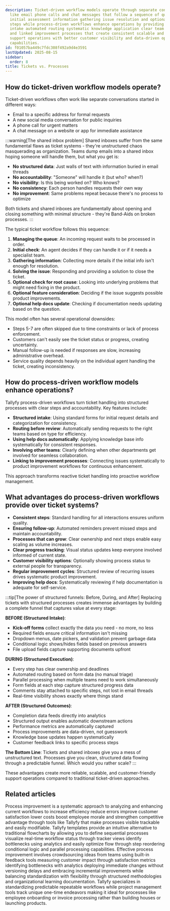```yaml
---
description: Ticket-driven workflow models operate through separate conversation channels
  like email phone calls and chat messages that follow a sequence of queue management
  initial assessment information gathering issue resolution and optional improvement
  steps while process-driven workflows enhance operations by providing structured
  intake automated routing systematic knowledge application clear team collaboration
  and linked improvement processes that create consistent scalable and transparent
  support operations with better customer visibility and data-driven optimization
  capabilities.
id: f01057ba449c7fdc308f492a9d4e3591
lastUpdated: 2025-08-15
sidebar:
  order: 8
title: Tickets vs. Processes
---
```


## How do ticket-driven workflow models operate?

Ticket-driven workflows often work like separate conversations started in different ways:

* Email to a specific address for formal requests
* A new social media conversation for public inquiries
* A phone call for urgent matters
* A chat message on a website or app for immediate assistance

:::warning[The shared inbox problem]
Shared inboxes suffer from the same fundamental flaws as ticket systems - they're unstructured chaos masquerading as organization. Teams dump emails into a shared inbox hoping someone will handle them, but what you get is:
- **No structured data**: Just walls of text with information buried in email threads
- **No accountability**: "Someone" will handle it (but who? when?)
- **No visibility**: Is this being worked on? Who knows?
- **No consistency**: Each person handles requests their own way
- **No improvement**: Same problems repeat because there's no process to optimize

Both tickets and shared inboxes are fundamentally about opening and closing something with minimal structure - they're Band-Aids on broken processes.
:::

The typical ticket workflow follows this sequence:

1. **Managing the queue**: An incoming request waits to be processed in order.
2. **Initial check**: An agent decides if they can handle it or if it needs a specialist team.
3. **Gathering information**: Collecting more details if the initial info isn't enough for resolution.
4. **Solving the issue**: Responding and providing a solution to close the ticket.
5. **Optional check for root cause**: Looking into underlying problems that might need fixing in the product.
6. **Optional feature consideration**: Deciding if the issue suggests possible product improvements.
7. **Optional help docs update**: Checking if documentation needs updating based on the question.

This model often has several operational downsides:

* Steps 5-7 are often skipped due to time constraints or lack of process enforcement.
* Customers can't easily see the ticket status or progress, creating uncertainty.
* Manual follow-up is needed if responses are slow, increasing administrative overhead.
* Service quality depends heavily on the individual agent handling the ticket, creating inconsistency.

## How do process-driven workflow models enhance operations?

Tallyfy process-driven workflows turn ticket handling into structured processes with clear steps and accountability. Key features include:

* **Structured intake**: Using standard forms for initial request details and categorization for consistency.
* **Routing before review**: Automatically sending requests to the right teams based on type for efficiency.
* **Using help docs automatically**: Applying knowledge base info systematically for consistent responses.
* **Involving other teams**: Clearly defining when other departments get involved for seamless collaboration.
* **Linking to improvement processes**: Connecting issues systematically to product improvement workflows for continuous enhancement.

This approach transforms reactive ticket handling into proactive workflow management.

## What advantages do process-driven workflows provide over ticket systems?

* **Consistent steps**: Standard handling for all interactions ensures uniform quality.
* **Ensuring follow-up**: Automated reminders prevent missed steps and maintain accountability.
* **Processes that can grow**: Clear ownership and next steps enable easy scaling as volume increases.
* **Clear progress tracking**: Visual status updates keep everyone involved informed of current state.
* **Customer visibility options**: Optionally showing process status to external people for transparency.
* **Regular improvement cycles**: Structured review of recurring issues drives systematic product improvement.
* **Improving help docs**: Systematically reviewing if help documentation is adequate for self-service.

:::tip[The power of structured funnels: Before, During, and After]
Replacing tickets with structured processes creates immense advantages by building a complete funnel that captures value at every stage:

**BEFORE (Structured Intake)**:
- **Kick-off forms** collect exactly the data you need - no more, no less
- Required fields ensure critical information isn't missing
- Dropdown menus, date pickers, and validation prevent garbage data
- Conditional logic shows/hides fields based on previous answers
- File upload fields capture supporting documents upfront

**DURING (Structured Execution)**:
- Every step has clear ownership and deadlines
- Automated routing based on form data (no manual triage)
- Parallel processing when multiple teams need to work simultaneously
- Form fields at each step capture structured progress data
- Comments stay attached to specific steps, not lost in email threads
- Real-time visibility shows exactly where things stand

**AFTER (Structured Outcomes)**:
- Completion data feeds directly into analytics
- Structured output enables automatic downstream actions
- Performance metrics are automatically captured
- Process improvements are data-driven, not guesswork
- Knowledge base updates happen systematically
- Customer feedback links to specific process steps

**The Bottom Line**: Tickets and shared inboxes give you a mess of unstructured text. Processes give you clean, structured data flowing through a predictable funnel. Which would you rather scale?
:::

These advantages create more reliable, scalable, and customer-friendly support operations compared to traditional ticket-driven approaches.


## Related articles
<CardGrid>
<LinkTitleCard header="<b>Process Improvement > What is process improvement?</b>" href="/products/pro/tutorials/how-to/process-improvement/what-is-process-improvement/" > Process improvement is a systematic approach to analyzing and enhancing current workflows to increase efficiency reduce errors improve customer satisfaction lower costs boost employee morale and strengthen competitive advantage through tools like Tallyfy that make processes visible trackable and easily modifiable. </LinkTitleCard>
<LinkTitleCard header="<b>Process Improvement > Understand process flow without flowcharts</b>" href="/products/pro/tutorials/how-to/process-improvement/understanding-process-flow-without-complex-flowcharts/" > Tallyfy templates provide an intuitive alternative to traditional flowcharts by allowing you to define sequential processes visualize real-time workflow status through tracker views identify bottlenecks using analytics and easily optimize flow through step reordering conditional logic and parallel processing capabilities. </LinkTitleCard>
<LinkTitleCard header="<b>How To > Improve processes effectively</b>" href="/products/pro/tutorials/how-to/improve-processes-effectively/" > Effective process improvement involves crowdsourcing ideas from teams using built-in feedback tools measuring customer impact through satisfaction metrics identifying bottlenecks with analytics deploying immediate changes without versioning delays and embracing incremental improvements while balancing standardization with flexibility through structured methodologies and organizational learning documentation. </LinkTitleCard>
<LinkTitleCard header="<b>Miscellaneous > Tallyfy vs. Projects</b>" href="/products/pro/miscellaneous/understanding-tallyfy-vs-project-management/" > Tallyfy specializes in standardizing predictable repeatable workflows while project management tools track unique one-time endeavors making it ideal for processes like employee onboarding or invoice processing rather than building houses or launching products. </LinkTitleCard>
</CardGrid>
